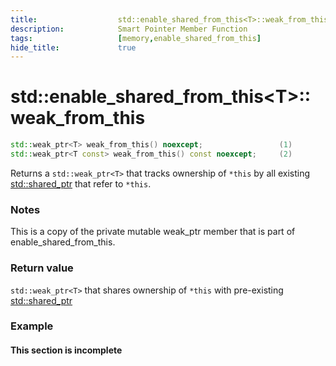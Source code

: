 ```yaml
---
title:                  std::enable_shared_from_this<T>::weak_from_this
description:            Smart Pointer Member Function
tags:                   [memory,enable_shared_from_this]
hide_title:             true
---
```



# std::enable_shared_from_this&lt;T>::weak_from_this


```cpp title="Since C++17"
std::weak_ptr<T> weak_from_this() noexcept;                 (1)
std::weak_ptr<T const> weak_from_this() const noexcept;     (2)
```

Returns a `std::weak_ptr<T>` that tracks ownership of `*this` by all existing [std::shared_ptr](../shared_ptr) that refer to `*this`.

### Notes
This is a copy of the private mutable weak_ptr member that is part of enable_shared_from_this.

### Return value
`std::weak_ptr<T>` that shares ownership of `*this` with pre-existing [std::shared_ptr](../shared_ptr)

### Example
#### This section is incomplete